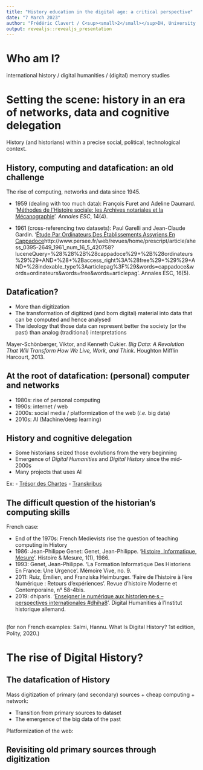 ```yaml
---
title: "History education in the digital age: a critical perspective"
date: "7 March 2023"
author: "Frédéric Clavert / C<sup><small>2</small></sup>DH, University of Luxembourg"
output: revealjs::revealjs_presentation
---
```


# Who am I?

international history / digital humanities / (digital) memory studies

# Setting the scene: history in an era of networks, data and cognitive delegation

History (and historians) within a precise social, political, technological context.

## History, computing and datafication: an old challenge

The rise of computing, networks and data since 1945.

- 1959 (dealing with too much data): François Furet and Adeline Daumard. ‘[Méthodes de l’Histoire sociale: les Archives notariales et la Mécanographie](http://www.persee.fr/web/revues/home/prescript/article/ahess_0395-2649_1959_num_14_4_2865)’. *Annales ESC*, 14(4).

- 1961 (cross-referencing two datasets): Paul Garelli and Jean-Claude Gardin. ‘[Étude Par Ordinateurs Des Établissements Assyriens En Cappadoce]()http://www.persee.fr/web/revues/home/prescript/article/ahess_0395-2649_1961_num_16_5_420758?luceneQuery=%28%28%2B%28cappadoce%29+%2B%28ordinateurs%29%29+AND+%28+%2Baccess_right%3A%28free%29+%29%29+AND+%28indexable_type%3Aarticlepag%3F%29&words=cappadoce&words=ordinateurs&words=free&words=articlepag’. Annales ESC, 16(5).

## Datafication?

- More than digitization
- The transformation of digitized (and born digital) material into data that can be computed and hence analysed
- The ideology that those data can represent better the society (or the past) than analog (traditional) interpretations

Mayer-Schönberger, Viktor, and Kenneth Cukier. *Big Data: A Revolution That Will Transform How We Live, Work, and Think*. Houghton Mifflin Harcourt, 2013.

## At the root of datafication: (personal) computer and networks

- 1980s: rise of personal computing
- 1990s: internet / web
- 2000s: social media / platformization of the web (*i.e.* big data)
- 2010s: AI (Machine/deep learning)

## History and cognitive delegation

- Some historians seized those evolutions from the very beginning
- Emergence of *Digital Humanities* and *Digital History* since the mid-2000s
- Many projects that uses AI

Ex:
- [Trésor des Chartes](http://himanis.huma-num.fr/app//)
- [Transkribus](https://readcoop.eu/transkribus/)

## The difficult question of the historian's computing skills

French case:

- End of the 1970s: French Medievists rise the question of teaching computing in History
- 1986: Jean-Philippe Genet: Genet, Jean-Philippe. ‘[Histoire, Informatique, Mesure](https://doi.org/10.3406/hism.1986.904)’. Histoire & Mesure, 1(1), 1986.
- 1993: Genet, Jean-Philippe. ‘La Formation Informatique Des Historiens En France: Une Urgence’. Mémoire Vive, no. 9.
- 2011: Ruiz, Émilien, and Franziska Heimburger. ‘Faire de l’histoire à l’ère Numérique : Retours d’expériences’. Revue d’histoire Moderne et Contemporaine, n° 58-4bis.
- 2019: dhiparis. ‘[Enseigner le numérique aux historien·ne·s – perspectives internationales #dhiha8](https://dhiha.hypotheses.org/2619)’. Digital Humanities à l’Institut historique allemand.

##

(for non French examples: Salmi, Hannu. What Is Digital History? 1st edition, Polity, 2020.)

# The rise of Digital History?

## The datafication of History

Mass digitization of primary (and secondary) sources + cheap computing + network:

- Transition from primary sources to dataset
- The emergence of the big data of the past

Platformization of the web: 


## Revisiting old primary sources through digitization